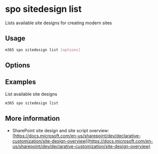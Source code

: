 
# spo sitedesign list

Lists available site designs for creating modern sites

## Usage

```sh
m365 spo sitedesign list [options]
```

## Options

<Global />

## Examples

List available site designs

```sh
m365 spo sitedesign list
```

## More information

- SharePoint site design and site script overview: [https://docs.microsoft.com/en-us/sharepoint/dev/declarative-customization/site-design-overview](https://docs.microsoft.com/en-us/sharepoint/dev/declarative-customization/site-design-overview)

